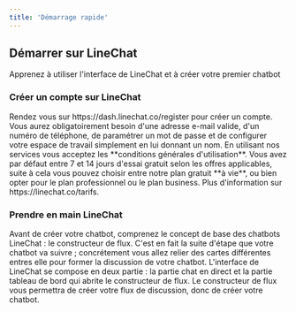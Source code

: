 ```yaml
---
title: 'Démarrage rapide'
---
```


## Démarrer sur LineChat

Apprenez à utiliser l'interface de LineChat et à créer votre premier chatbot

### Créer un compte sur LineChat

<AccordionGroup>
  <Accordion icon="head" title="Créer un compte LineChat">
    Rendez vous sur https://dash.linechat.co/register pour créer un compte. Vous aurez obligatoirement besoin d'une adresse e-mail valide, d'un numéro de téléphone, de paramétrer un mot de passe et de configurer votre espace de travail simplement en lui donnant un nom. En utilisant nos services vous acceptez les **conditions générales d'utilisation**.
  </Accordion>
  <Accordion icon="cards-blank" title="Choisir un plan d'abonnement">
Vous avez par défaut entre 7 et 14 jours d'essai gratuit selon les offres applicables, suite à cela vous pouvez choisir entre notre plan gratuit **à vie**, ou bien opter pour le plan professionnel ou le plan business. Plus d'information sur https://linechat.co/tarifs.
  </Accordion>
</AccordionGroup>

### Prendre en main LineChat

<AccordionGroup>

<Accordion icon="message" title="Concept de base, le flux de discussion">
Avant de créer votre chatbot, comprenez le concept de base des chatbots LineChat : le constructeur de flux. C'est en fait la suite d'étape que votre chatbot va suivre ; concrétement vous allez relier des cartes différentes entres elle pour former la discussion de votre chatbot.
</Accordion>
<Accordion icon="display" title="L'interface de LineChat">
  L'interface de LineChat se compose en deux partie : la partie chat en direct et la partie tableau de bord qui abrite le constructeur de flux. Le constructeur de flux vous permettra de créer votre flux de discussion, donc de créer votre chatbot.
</Accordion>

</AccordionGroup>

</CardGroup>
